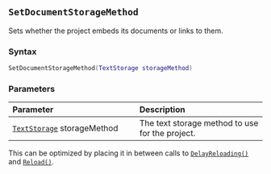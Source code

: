 ::: {.minipage data-latex="{\textwidth}"}
## `SetDocumentStorageMethod`

Sets whether the project embeds its documents or links to them.

### Syntax {-}

``` .lua
SetDocumentStorageMethod(TextStorage storageMethod)
```

### Parameters {-}

**Parameter** | **Description**
| :-- | :-- |
| [`TextStorage`](#textstorage) storageMethod | The text storage method to use for the project. |

:::: {.tipsection data-latex=""}
This can be optimized by placing it in between calls to [`DelayReloading()`](#batch-delayreloading) and [`Reload()`](#batch-reload).
::::
:::
